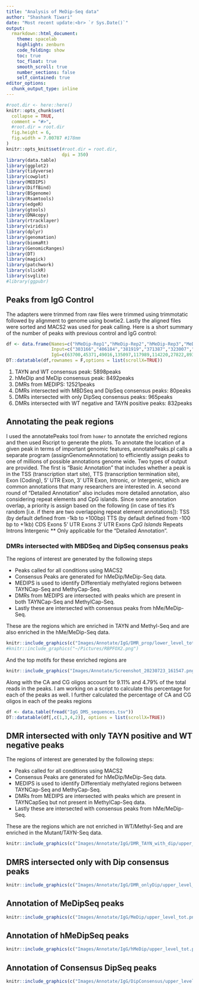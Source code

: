 ```yaml
---
title: "Analysis of MeDip-Seq data"
author: "Shashank Tiwari"
date: "Most recent update:<br> `r Sys.Date()`"
output: 
  rmarkdown::html_document: 
    theme: spacelab
    highlight: zenburn 
    code_folding: show 
    toc: true 
    toc_float: true
    smooth_scroll: true
    number_sections: false 
    self_contained: true 
editor_options: 
  chunk_output_type: inline
---
```


```r
#root.dir <- here::here()
knitr::opts_chunk$set(
  collapse = TRUE,
  comment = "#>",
  #root.dir = root.dir
  fig.height = 6,
  fig.width = 7.00787 #178mm
)  
knitr::opts_knit$set(#root.dir = root.dir, 
                     dpi = 350)  
library(data.table)
library(ggplot2)
library(tidyverse)
library(cowplot)
library(MEDIPS)
library(DiffBind)
library(BSgenome)
library(Rsamtools)
library(edgeR)
library(gtools)
library(DNAcopy)
library(rtracklayer)
library(viridis)
library(dplyr)
library(genomation)
library(biomaRt)
library(GenomicRanges)
library(DT)
library(magick)
library(patchwork)
library(slickR)
library(svglite)
#library(ggpubr)
```


## Peaks from IgG Control
The adapters were trimmed from raw files were trimmed using trimmotatic followed by alignment to genome using bowtie2. Lastly the aligned files were sorted and MACS2 was used for peak calling.
Here is a short summary of the number of peaks with previous control and IgG control:

```r
df <- data.frame(Names=c("hMeDip-Rep1","hMeDip-Rep2","hMeDip-Rep3","MeDip-Rep1","MeDip-Rep2","MeDip-Rep3","hMeDip-Consensus","MeDip-Consensus","Consensus"),
                 Input=c("303166","406184","381919","371387","323007","358875","226988","266843","78802"),
                 IgG=c(63700,45371,49016,135097,117989,114220,27822,89319,8492))
DT::datatable(df,rownames = F,options = list(scrollX=TRUE))
```

1. TAYN and WT consensus peak: 5898peaks
2. hMeDip and MeDip consensus peak: 8492peaks
3. DMRs from MEDIPS: 12521peaks
4. DMRs intersected with MBDSeq and DipSeq consensus peaks: 80peaks
5. DMRs intersected with only DipSeq consensus peaks: 965peaks
6. DMRs intersected with WT negative and TAYN positive peaks: 832peaks


## Annotating the peak regions
I used the annotatePeaks tool from `homer` to annotate the enriched regions and then used Rscript to generate the plots. To annotate the location of a given peak in terms of important genomic features, annotatePeaks.pl calls a separate program (assignGenomeAnnotation) to efficiently assign peaks to one of millions of possible annotations genome wide. Two types of output are provided. The first is "Basic Annotation" that includes whether a peak is in the TSS (transcription start site), TTS (transcription termination site), Exon (Coding), 5' UTR Exon, 3' UTR Exon, Intronic, or Intergenic, which are common annotations that many researchers are interested in. A second round of "Detailed Annotation" also includes more detailed annotation, also considering repeat elements and CpG islands. Since some annotation overlap, a priority is assign based on the following (in case of ties it's random [i.e. if there are two overlapping repeat element annotations]): TSS (by default defined from -1kb to +100bp) TTS (by default defined from -100 bp to +1kb) CDS Exons 5' UTR Exons 3' UTR Exons *CpG Islands *Repeats Introns Intergenic ** Only applicable for the "Detailed Annotation".

### DMRs intersected with MBDSeq and DipSeq consensus peaks

The regions of interest are generated by the following steps

* Peaks called for all conditions using MACS2
* Consensus Peaks are generated for hMeDip/MeDip-Seq data.
* MEDIPS is used to identify Differentialy methylated regions between TAYNCap-Seq and MethyCap-Seq.
* DMRs from MEDIPS are intersected with peaks which are present in both TAYNCap-Seq and MethylCap-Seq.
* Lastly these are intersected with consensus peaks from hMe/MeDip-Seq.

These are the regions which are enriched in TAYN and Methyl-Seq and are also enriched in the hMe/MeDip-Seq data.


```r
knitr::include_graphics(c("Images/Annotate/IgG/DMR_prop/lower_level_tot.png","Images/Annotate/IgG/DMR_prop/upper_level_tot.png"))
#knitr::include_graphics("~/Pictures/RBPFOX2.png")
```


And the top motifs for these enriched regions are

```r
knitr::include_graphics("Images/Annotate/Screenshot_20230723_161547.png")
```

Along with the CA and CG oligos account for 9.11% and 4.79% of the total reads in the peaks. I am working on a script to calculate this percentage for each of the peaks as well. I further calculated the percentage of CA and CG oligos in each of the peaks regions

```r
df <- data.table(fread("IgG_DMS_sequences.tsv"))
DT::datatable(df[,c(1,3,4,2)], options = list(scrollX=TRUE))

```



## DMR intersected with only TAYN positive and WT negative peaks

The regions of interest are generated by the following steps:

*   Peaks called for all conditions using MACS2
*   Consensus Peaks are generated for hMeDip/MeDip-Seq data.
*   MEDIPS is used to identify Differentialy methylated regions between TAYNCap-Seq and MethyCap-Seq.
*   DMRs from MEDIPS are intersected with peaks which are present in TAYNCapSeq but not present in MethylCap-Seq data.
*   Lastly these are intersected with consensus peaks from hMe/MeDip-Seq.

These are the regions which are not enriched in WT/Methyl-Seq and are enriched in the Mutant/TAYN-Seq data.


```r
knitr::include_graphics(c("Images/Annotate/IgG/DMR_TAYN_with_dip/upper_level_tot.png","Images/Annotate/IgG/DMR_TAYN_with_dip/lower_level_tot.png"))
```



## DMRS intersected only with Dip consensus peaks
```r
knitr::include_graphics(c("Images/Annotate/IgG/DMR_onlyDip/upper_level_tot.png","Images/Annotate/IgG/DMR_onlyDip/lower_level_tot.png"))
```




## Annotation of MeDipSeq peaks

```r
knitr::include_graphics(c("Images/Annotate/IgG/MeDip/upper_level_tot.png","Images/Annotate/IgG/MeDip/lower_level_tot.png"))
```




## Annotation of hMeDipSeq peaks

```r
knitr::include_graphics(c("Images/Annotate/IgG/hMeDip/upper_level_tot.png", "Images/Annotate/IgG/hMeDip/lower_level_tot.png"))

```


## Annotation of Consensus DipSeq peaks

```r
knitr::include_graphics(c("Images/Annotate/IgG/DipConsensus/upper_level_tot.png", "Images/Annotate/IgG/DipConsensus/lower_level_tot.png"))

```
